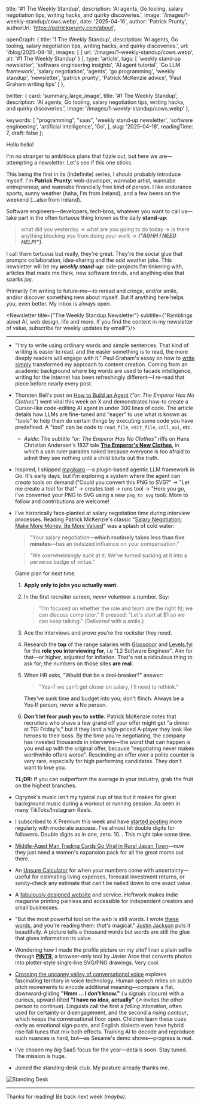 
  title: '#1 The Weekly Standup',
  description:
    'AI agents, Go tooling, salary negotiation tips, writing hacks, and quirky discoveries.',
  image: '/images/1-weekly-standup/cows.webp',
  date: '2025-04-16',
  author: 'Patrick Prunty',
  authorUrl: 'https://patrickprunty.com/about',

  openGraph: {
    title: '1 The Weekly Standup',
    description:
      'AI agents, Go tooling, salary negotiation tips, writing hacks, and quirky discoveries.',
    url: '/blog/2025-04-18',
    images: [
      {
        url: '/images/1-weekly-standup/cows.webp',
        alt: '#1 The Weekly Standup'
      }
    ],
    type: 'article',
    tags: [
      'weekly stand‑up newsletter',
      'software engineering insights',
      'AI agent tutorial',
      'Go LLM framework',
      'salary negotiation',
      'agents',
      'go programming',
      'weekly standup',
      'newsletter',
      'patrick prunty',
      'Patrick McKenzie advice',
      'Paul Graham writing tips'
    ]
  },

  twitter: {
    card: 'summary_large_image',
    title: '#1 The Weekly Standup',
    description:
      'AI agents, Go tooling, salary negotiation tips, writing hacks, and quirky discoveries.',
    image: '/images/1-weekly-standup/cows.webp'
  },

  keywords: [
  "programming",
  "saas",
    'weekly stand‑up newsletter',
    'software engineering',
    'artificial intelligence',
    'Go',
  ],
  slug: '2025-04-18',
  readingTime: 7,
  draft: false
};



Hello hello!

I'm no stranger to ambitious plans that fizzle out, but here we are—attempting a newsletter. Let's see if this one sticks.

This being the first in its (indefinite) series, I should probably introduce myself. I'm **Patrick Prunty**: web‑developer, wannabe artist, wannabe entrepreneur, and wannabe financially free kind of person. I like endurance sports, sunny weather (haha, I'm from Ireland), and a few beers on the weekend (…also from Ireland).

Software engineers—developers, tech‑bros, whatever you want to call us—take part in the often tortuous thing known as the daily **stand‑up**:
> what did you yesterday → what are you going to do today → is there anything blocking you from doing your work → ***(“AGHH I NEED HELP!”)***.

I call them tortuous but really, they're great. They're the social glue that prompts collaboration, idea‑sharing and the odd weather joke. This newsletter will be my **<em>weekly stand‑up</em>**: side‑projects I'm tinkering with, articles that made me think, new software trends, and anything else that sparks joy.

Primarily I'm writing to future‑me—to reread and cringe, and/or smile, and/or discover something new about myself. But if anything here helps you, even better. My inbox is always open.

<Newsletter title={"The Weekly Standup Newsletter"} subtitle={"Ramblings about AI, web design, life and more. If you find the content in my newsletter of value, subscribe for weekly updates by email!"}/>

***

* "I try to write using ordinary words and simple sentences. That kind of writing is easier to read, and the easier something is to read, the more deeply readers will engage with it." Paul Graham's essay on how to [write simply](https://paulgraham.com/simply.html) transformed my approach to content creation. Coming from an academic background where big words are used to facade intelligence, writing for the internet has been refreshingly different—I re‑read that piece before nearly every post.
* Thorsten Bell's post on [How to Build an Agent](https://ampcode.com/how-to-build-an-agent) (*"or: The Emperor Has No Clothes"*) went viral this week on X and demonstrates how-to create a Cursor-like code-editing AI agent in under 300 lines of code. The article details how LLMs are fine-tuned and "eager" to use what is known as "tools" to help them do certain things by executing some code you have predefined. A "tool" can be code to `read_file`, `edit_file`, `call_api`, etc.
    * *Aside*: The subtitle *"or: The Emperor Has No Clothes"* riffs on Hans Christian Andersen's 1837 tale **[The Emperor's New Clothes](https://en.wikipedia.org/wiki/The_Emperor%27s_New_Clothes)**, in which a vain ruler parades naked because everyone is too afraid to admit they see nothing until a child blurts out the truth.
* Inspired, I shipped [magikarp](https://github.com/pprunty/magikarp) —a plugin‑based agentic LLM framework in Go. It's early days, but I'm exploring a system where the agent can *create* tools on demand ("Could you convert this PNG to SVG?" → "Let me create a tool for that" → creates tool → runs tool → "Here you go, I've converted your PNG to SVG using a new `png_to_svg` tool). More to follow and contributions are welcome!
* I've historically face‑planted at salary negotiation time during interview processes. Reading Patrick McKenzie's classic "[Salary Negotiation: Make More Money, Be More Valued](https://www.kalzumeus.com/2012/01/23/salary-negotiation/)" was a splash of cold water:

  > "Your salary negotiation—**which routinely takes less than five minutes**—has an outsized influence on your compensation."

  > "We overwhelmingly *suck* at it. We've turned sucking at it into a perverse badge of virtue."

  Game plan for next time:

  1. **Apply only to jobs you actually want.**
  2. In the first recruiter screen, *never* volunteer a number. Say:
     > "I'm focused on whether the role and team are the right fit; we can discuss comp later."
     If pressed: "Let's start at $1 so we can keep talking." (Delivered with a smile.)
  3. Ace the interviews and prove you're the *rockstar* they need.
  4. Research the **top** of the range salaries with [Glassdoor](https://www.glassdoor.com) and [Levels.fyi](https://www.levels.fyi) for the **role you interviewing for**, i.e "L2 Software Engineer". Aim for that—or higher, adjusted for inflation. That's not a ridiculous thing to ask for; the numbers on those sites **are real**.
  5. When HR asks, "Would that be a deal‑breaker?" answer:
     > "Yes‑if we can't get closer on salary, I'll need to rethink."

     They've sunk time and budget into you; don't flinch. Always be a Yes‑If person, never a No person.
  6. **Don't let fear push you to settle.** Patrick McKenzie notes that recruiters who shave a few grand off your offer might get "a dinner at TGI Friday's," but if they land a high‑priced A‑player they look like heroes to their boss. By the time you're negotiating, the company has invested thousands in interviews—the *worst* that can happen is you end up with the original offer, because "negotiating never makes worthwhile offers worse". Rescinding an offer over a polite counter is very rare, especially for high performing candidates. They don't want to lose you.

  **TL;DR:** If you can outperform the average in your industry, grab the fruit on the highest branches.
* Ogryzek's music isn't my typical cup of tea but it makes for great background music during a workout or running session. As seen in many TikToks/Instagram Reels.
    <Spotify trackId="2YZ7CJV3Q1OGh7ZL9PYWcP" />
* I subscribed to X Premium this week and have [started posting](https://twitter.com/pprunty_) more regularly with moderate success. I've almost hit double digits for followers. Double digits as in one, zero. 10... This might take some time.
* [Middle-Aged Man Trading Cards Go Viral in Rural Japan Town](https://www.tokyoweekender.com/entertainment/middle-aged-man-trading-cards-go-viral-in-japan/)—now they just need a women's expansion pack for all the great moms out there.
* An [Unsure Calculator](https://filiph.github.io/unsure/) for when your numbers come with uncertainty—useful for estimating living expenses, forecast investment returns, or sanity‑check any estimate that can't be nailed down to one exact value.
* A [fabulously designed website](https://www.heftwerk.com/) and service. Heftwork makes Indie magazine printing painless and accessible for independent creators and small businesses.
* "But the most powerful tool on the web is still words. I wrote [these words](https://justinjackson.ca/words.html), and you're reading them: _that's_ magical." [Justin Jackson](https://justinjackson.ca/words.html) puts it beautifully. A picture tells a thousand words but words are still the glue that gives information its value.
* Wondering how I made the profile picture on my site? I ran a plain selfie through **[PINTR](https://javier.xyz/pintr)**, a browser‑only tool by Javier Arce that converts photos into plotter‑style single‑line SVG/PNG drawings. Very cool.
* [Crossing the uncanny valley of conversational voice](https://www.sesame.com/research/crossing_the_uncanny_valley_of_voice#demo) explores fascinating territory in voice technology. Human speech relies on subtle pitch movements to encode additional meaning—compare a flat, downward‑gliding **"Hmm ... I don't know."** (↘ signals closure) with a curious, upward‑tilted **"I have no idea, actually"** (↗ invites the other person to continue). Linguists call the first a *falling intonation*, often used for certainty or disengagement, and the second a *rising contour*, which keeps the conversational floor open. Children learn these cues early as emotional sign‑posts, and English dialects even have hybrid rise‑fall tunes that mix both effects. Training AI to decode and reproduce such nuances is hard, but—as Sesame's demo shows—progress is real.
* I've chosen my *big* SaaS focus for the year—details soon. Stay tuned. The mission is huge.
* Joined the standing‑desk club. My posture already thanks me.
<div className="mx-auto w-full md:w-4/5">
  <Image
    src="/photography/e5aas16nxgable8qdg1i.webp"
    alt="Standing Desk"
    width={672}
    height={900}
    className="w-full h-auto"
    priority
    quality={100}
  />
</div>

***

Thanks for reading! Be back next week *(maybe)*.
